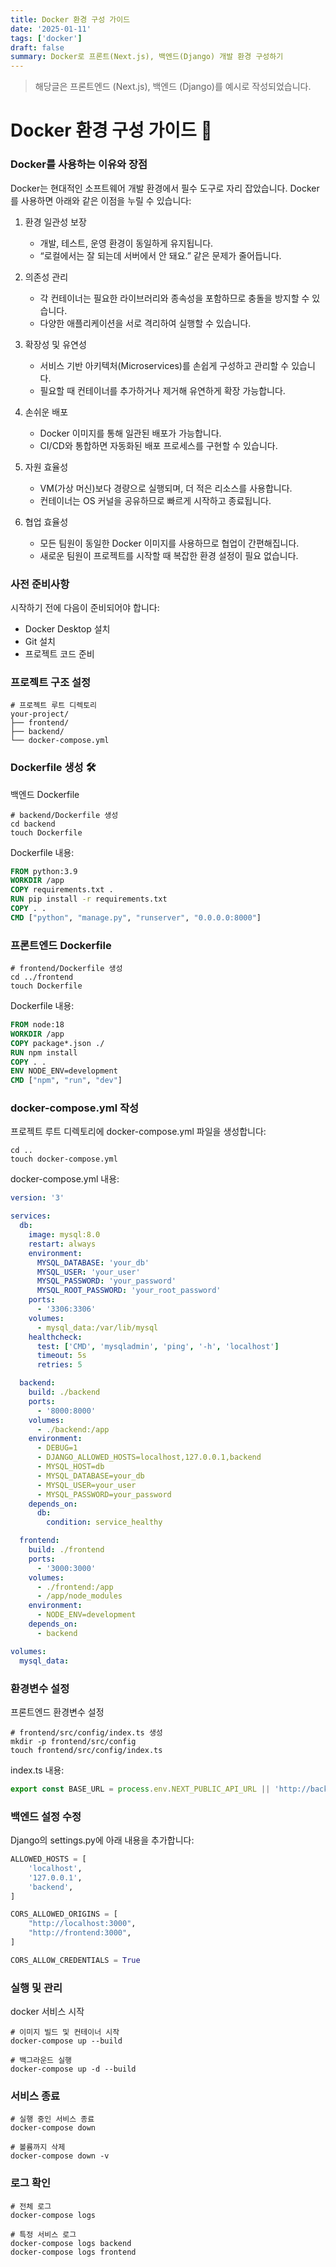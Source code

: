 ```yaml
---
title: Docker 환경 구성 가이드
date: '2025-01-11'
tags: ['docker']
draft: false
summary: Docker로 프론트(Next.js), 백엔드(Django) 개발 환경 구성하기
---
```


> 해당글은 프론트엔드 (Next.js), 백엔드 (Django)를 예시로 작성되었습니다.

# Docker 환경 구성 가이드 🐳

### Docker를 사용하는 이유와 장점

Docker는 현대적인 소프트웨어 개발 환경에서 필수 도구로 자리 잡았습니다. Docker를 사용하면 아래와 같은 이점을 누릴 수 있습니다:

1. 환경 일관성 보장

   - 개발, 테스트, 운영 환경이 동일하게 유지됩니다.
   - “로컬에서는 잘 되는데 서버에서 안 돼요.” 같은 문제가 줄어듭니다.

2. 의존성 관리
   - 각 컨테이너는 필요한 라이브러리와 종속성을 포함하므로 충돌을 방지할 수 있습니다.
   - 다양한 애플리케이션을 서로 격리하여 실행할 수 있습니다.
3. 확장성 및 유연성
   - 서비스 기반 아키텍처(Microservices)를 손쉽게 구성하고 관리할 수 있습니다.
   - 필요할 때 컨테이너를 추가하거나 제거해 유연하게 확장 가능합니다.
4. 손쉬운 배포
   - Docker 이미지를 통해 일관된 배포가 가능합니다.
   - CI/CD와 통합하면 자동화된 배포 프로세스를 구현할 수 있습니다.
5. 자원 효율성
   - VM(가상 머신)보다 경량으로 실행되며, 더 적은 리소스를 사용합니다.
   - 컨테이너는 OS 커널을 공유하므로 빠르게 시작하고 종료됩니다.
6. 협업 효율성
   - 모든 팀원이 동일한 Docker 이미지를 사용하므로 협업이 간편해집니다.
   - 새로운 팀원이 프로젝트를 시작할 때 복잡한 환경 설정이 필요 없습니다.

### 사전 준비사항

시작하기 전에 다음이 준비되어야 합니다:

- Docker Desktop 설치
- Git 설치
- 프로젝트 코드 준비

### 프로젝트 구조 설정

```shell
# 프로젝트 루트 디렉토리
your-project/
├── frontend/
├── backend/
└── docker-compose.yml
```

### Dockerfile 생성 🛠️

백엔드 Dockerfile

```shell
# backend/Dockerfile 생성
cd backend
touch Dockerfile
```

Dockerfile 내용:

```Dockerfile
FROM python:3.9
WORKDIR /app
COPY requirements.txt .
RUN pip install -r requirements.txt
COPY . .
CMD ["python", "manage.py", "runserver", "0.0.0.0:8000"]
```

### 프론트엔드 Dockerfile

```shell
# frontend/Dockerfile 생성
cd ../frontend
touch Dockerfile
```

Dockerfile 내용:

```dockerfile
FROM node:18
WORKDIR /app
COPY package*.json ./
RUN npm install
COPY . .
ENV NODE_ENV=development
CMD ["npm", "run", "dev"]
```

### docker-compose.yml 작성

프로젝트 루트 디렉토리에 docker-compose.yml 파일을 생성합니다:

```shell
cd ..
touch docker-compose.yml
```

docker-compose.yml 내용:

```yaml
version: '3'

services:
  db:
    image: mysql:8.0
    restart: always
    environment:
      MYSQL_DATABASE: 'your_db'
      MYSQL_USER: 'your_user'
      MYSQL_PASSWORD: 'your_password'
      MYSQL_ROOT_PASSWORD: 'your_root_password'
    ports:
      - '3306:3306'
    volumes:
      - mysql_data:/var/lib/mysql
    healthcheck:
      test: ['CMD', 'mysqladmin', 'ping', '-h', 'localhost']
      timeout: 5s
      retries: 5

  backend:
    build: ./backend
    ports:
      - '8000:8000'
    volumes:
      - ./backend:/app
    environment:
      - DEBUG=1
      - DJANGO_ALLOWED_HOSTS=localhost,127.0.0.1,backend
      - MYSQL_HOST=db
      - MYSQL_DATABASE=your_db
      - MYSQL_USER=your_user
      - MYSQL_PASSWORD=your_password
    depends_on:
      db:
        condition: service_healthy

  frontend:
    build: ./frontend
    ports:
      - '3000:3000'
    volumes:
      - ./frontend:/app
      - /app/node_modules
    environment:
      - NODE_ENV=development
    depends_on:
      - backend

volumes:
  mysql_data:
```

### 환경변수 설정

프론트엔드 환경변수 설정

```shell
# frontend/src/config/index.ts 생성
mkdir -p frontend/src/config
touch frontend/src/config/index.ts
```

index.ts 내용:

```ts
export const BASE_URL = process.env.NEXT_PUBLIC_API_URL || 'http://backend:8000'
```

### 백엔드 설정 수정

Django의 settings.py에 아래 내용을 추가합니다:

```python
ALLOWED_HOSTS = [
    'localhost',
    '127.0.0.1',
    'backend',
]

CORS_ALLOWED_ORIGINS = [
    "http://localhost:3000",
    "http://frontend:3000",
]

CORS_ALLOW_CREDENTIALS = True
```

### 실행 및 관리

docker 서비스 시작

```shell
# 이미지 빌드 및 컨테이너 시작
docker-compose up --build

# 백그라운드 실행
docker-compose up -d --build
```

### 서비스 종료

```shell
# 실행 중인 서비스 종료
docker-compose down

# 볼륨까지 삭제
docker-compose down -v
```

### 로그 확인

```shell
# 전체 로그
docker-compose logs

# 특정 서비스 로그
docker-compose logs backend
docker-compose logs frontend
```
